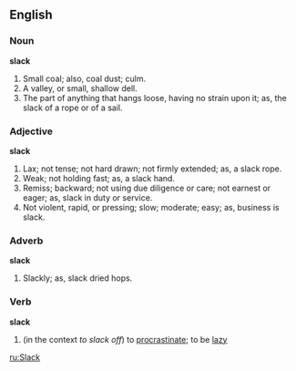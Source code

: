 ==English==

===Noun===

'''slack'''

#Small coal; also, coal dust; culm.
#A valley, or small, shallow dell.
#The part of anything that hangs loose, having no strain upon it; as, the slack of a rope or of a sail.

===Adjective===

'''slack'''

#Lax; not tense; not hard drawn; not firmly extended; as, a slack rope.
#Weak; not holding fast; as, a slack hand.
#Remiss; backward; not using due diligence or care; not earnest or eager; as, slack in duty or service.
#Not violent, rapid, or pressing; slow; moderate; easy; as, business is slack.

===Adverb===

'''slack'''

#Slackly; as, slack dried hops.

===Verb===

'''slack'''
# (in the context ''to slack off'') to [[procrastinate]]; to be [[lazy]]

[[ru:Slack]]